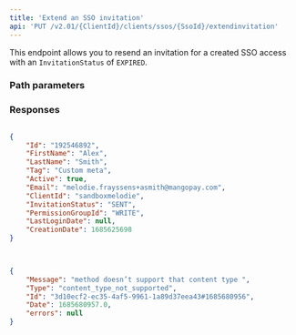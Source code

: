 ```yaml
---
title: 'Extend an SSO invitation'  
api: 'PUT /v2.01/{ClientId}/clients/ssos/{SsoId}/extendinvitation'  
---
```


  

This endpoint allows you to resend an invitation for a created SSO access with an `InvitationStatus` of `EXPIRED`.  

### Path parameters  

<SsoId />  

### Responses  

<AccordionGroup><Accordion title="200 - ">  

<IdResponse />  

<FirstName3Response />  

<LastName3Response />  

<Tag2Response />  

<Active3Response />  

<Email3Response />  

<ClientIdResponse />  

<InvitationStatusResponse />  

<PermissionGroupIdResponse />  

<LastLoginDateResponse />  

<CreationDate2Response /></Accordion><Accordion title="415 InvitationStatus is already SENT"></Accordion></AccordionGroup>  

<ResponseExample>  

```json 200 -   

{
    "Id": "192546892",
    "FirstName": "Alex",
    "LastName": "Smith",
    "Tag": "Custom meta",
    "Active": true,
    "Email": "melodie.frayssens+asmith@mangopay.com",
    "ClientId": "sandboxmelodie",
    "InvitationStatus": "SENT",
    "PermissionGroupId": "WRITE",
    "LastLoginDate": null,
    "CreationDate": 1685625698
}
  

 ```  

```json 415 InvitationStatus is already SENT  

{
    "Message": "method doesn’t support that content type ",
    "Type": "content_type_not_supported",
    "Id": "3d10ecf2-ec35-4af5-9961-1a89d37eea43#1685680956",
    "Date": 1685680957.0,
    "errors": null
}  

 ```  

</ResponseExample>